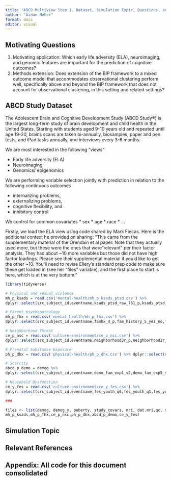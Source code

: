 ```yaml
---
title: "ABCD Multiview Step 1. Dataset, Simulation Topic, Questions, and Relevant References"
author: "Aidan Neher"
format: docx
editor: visual
---
```


## Motivating Questions

1. Motivating application: Which early life adversity (ELA), neuroimaging, and genomic features are important for the prediction of cognitive outcomes? 
2. Methods extension: Does extension of the BIP framework to a mixed outcome model that accommodates observational clustering perform well, specifically above and beyond the BIP framework that does not account for observational clustering, in this setting and related settings?  

## ABCD Study Dataset

The Adolescent Brain and Cognitive Development Study (ABCD Study®) is the largest long-term study of brain development and child health in the United States. Starting with students aged 9-10 years old and repeated until age 19-20, brains scans are taken bi-annually, biosamples, paper and pen tests, and iPad tasks annually, and interviews every 3-6 months.

We are most interested in the following "views"

* Early life adversity (ELA)
* Neuroimaging 
* Genomics/ epigenomics

We are performing variable selection jointly with prediction in relation to the following continuous outcomes

* internalizing problems, 
* externalizing problems, 
* cognitive flexibility, and 
* inhibitory control

We control for common covariates 
* sex
* age
* race
* ... 

Firstly, we load the ELA view using code shared by Mark Fiecas. Here is the additional context he provided on sharing: "This came from the supplementary material of the Orendain et al paper. Note that they actually used more, but these were the ones that were "relevant" per their factor analysis. They had about ~10 more variables but those did not have high factor loadings. Please see their supplemental material if you'd like to get the other ~10. You'll need to revise Ellery's standard prep code to make sure these get loaded in (see her "files" variable), and the first place to start is here, which is at the very bottom."

```r
library(tidyverse)

# Physical and sexual violence
mh_p_ksads = read.csv('mental-health/mh_p_ksads_ptsd.csv') %>%
dplyr::select(src_subject_id,eventname,ksads_ptsd_raw_761_p,ksads_ptsd_raw_762_p,ksads_ptsd_raw_763_p,ksads_ptsd_raw_767_p,ksads_ptsd_raw_768_p,ksads_ptsd_raw_769_p,ksads_ptsd_raw_760_p,ksads_ptsd_raw_764_p,ksads_ptsd_raw_765_p)

# Parent psychopathology
mh_p_fhx = read.csv('mental-health/mh_p_fhx.csv') %>%
dplyr::select(src_subject_id,eventname,famhx_4_p,fam_history_5_yes_no,fam_history_6_yes_no,fam_history_7_yes_no,fam_history_8_yes_no,fam_history_11_yes_no,fam_history_12_yes_no,fam_history_13_yes_no)

# Neighborhood Threat
ce_p_nsc = read.csv('culture-environment/ce_p_nsc.csv') %>%
dplyr::select(src_subject_id,eventname,neighborhood3r_p,neighborhood2r_p)

# Prenatal Substance Exposure
ph_p_dhx = read.csv('physical-health/ph_p_dhx.csv') %>% dplyr::select(src_subject_id,eventname,devhx_9_tobacco,devhx_9_alcohol,devhx_9_marijuana,devhx_9_coc_crack,devhx_9_her_morph,devhx_9_oxycont)

# Scarcity
abcd_p_demo = demog %>%
dplyr::select(src_subject_id,eventname,demo_fam_exp1_v2,demo_fam_exp5_v2)

# Household Dysfunction
ce_y_fes = read.csv('culture-environment/ce_y_fes.csv') %>%
dplyr::select(src_subject_id,eventname,fes_youth_q6,fes_youth_q1,fes_youth_q5)

###

files <- list(demog, demog_y, puberty, study_covars, mri, dat.mri,qc, scan_qtns, cbcl, bpm_y, ksad_new_df,
mh_p_ksads,mh_p_fhx,ce_p_nsc,ph_p_dhx,abcd_p_demo,ce_y_fes)

```

## Simulation Topic



## Relevant References

## Appendix: All code for this document consolidated

```r
```
